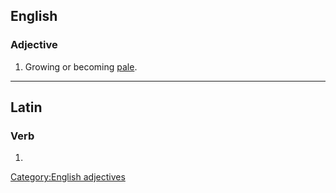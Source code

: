 ==English==

===Adjective===
{{head|en|adjectives}}

# Growing or becoming [[pale]].

[[Category:English adjectives]]

----

==Latin==

===Verb===
{{la-verb-form|pallēscent}}

# {{inflection of|pallēscō||3|p|fut|act|ind|lang=la}}